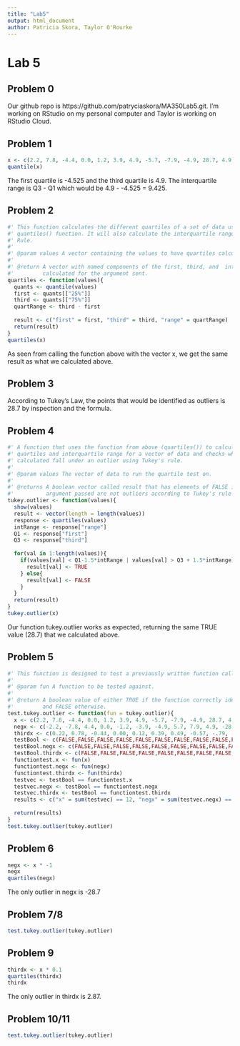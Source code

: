 ```yaml
---
title: "Lab5"
output: html_document
author: Patricia Skora, Taylor O'Rourke
---
```


# Lab 5

## Problem 0

Our github repo is https://github.com/patryciaskora/MA350Lab5.git. I'm working on RStudio on my personal computer and Taylor is working on RStudio Cloud. 

## Problem 1
```r
x <- c(2.2, 7.8, -4.4, 0.0, 1.2, 3.9, 4.9, -5.7, -7.9, -4.9, 28.7, 4.9)
quantile(x)
```

The first quartile is -4.525 and the third quartile is 4.9. The interquartile range is Q3 - Q1 which would be 4.9 - -4.525 = 9.425.

## Problem 2
```r
#' This function calculates the different quartiles of a set of data using R's built in
#' quantiles() function. It will also calculate the interquartile range based on Tukey's 
#' Rule.
#'
#' @param values A vector containing the values to have quartiles calculated.
#'
#' @return A vector with named components of the first, third, and  interquartile range 
#'         calculated for the argument sent.
quartiles <- function(values){
  quants <- quantile(values)
  first <- quants[["25%"]]
  third <- quants[["75%"]]
  quartRange <- third - first
  
  result <- c("first" = first, "third" = third, "range" = quartRange)
  return(result)
}
quartiles(x)
```
As seen from calling the function above with the vector x, we get the same result as what we calculated above.

## Problem 3

According to Tukey's Law, the points that would be identified as outliers is 28.7 by inspection and the formula.

## Problem 4
```r
#' A function that uses the function from above (quartiles()) to calculate the respective 
#' quartiles and interquartile range for a vector of data and checks whether the values 
#' calculated fall under an outlier using Tukey's rule.
#'
#' @param values The vector of data to run the quartile test on.
#'
#' @returns A boolean vector called result that has elements of FALSE if the value in the 
#'          argument passed are not outliers according to Tukey's rule and TRUE otherwrise.
tukey.outlier <- function(values){
  show(values)
  result <- vector(length = length(values))
  response <- quartiles(values)
  intRange <- response["range"]
  Q1 <- response["first"]
  Q3 <- response["third"]
  
  for(val in 1:length(values)){
    if(values[val] < Q1-1.5*intRange | values[val] > Q3 + 1.5*intRange){
      result[val] <- TRUE
    } else{
      result[val] <- FALSE
    }
  }
  return(result)
}
tukey.outlier(x)
```
Our function tukey.outlier works as expected, returning the same TRUE value (28.7) that we calculated above.

## Problem 5
```r
#' This function is designed to test a previously written function called tukey.outlier.
#'
#' @param fun A function to be tested against.
#'
#' @return A boolean value of either TRUE if the function correctly identifies the outliers 
#'         and FALSE otherwise.
test.tukey.outlier <- function(fun = tukey.outlier){
  x <- c(2.2, 7.8, -4.4, 0.0, 1.2, 3.9, 4.9, -5.7, -7.9, -4.9, 28.7, 4.9)
  negx <- c(-2.2, -7.8, 4.4, 0.0, -1.2, -3.9, -4.9, 5.7, 7.9, 4.9, -28.7, -4.9)
  thirdx <- c(0.22, 0.78, -0.44, 0.00, 0.12, 0.39, 0.49, -0.57, -.79, -.49, 2.87, .49)
  testBool <- c(FALSE,FALSE,FALSE,FALSE,FALSE,FALSE,FALSE,FALSE,FALSE,FALSE,TRUE,FALSE)
  testBool.negx <- c(FALSE,FALSE,FALSE,FALSE,FALSE,FALSE,FALSE,FALSE,FALSE,FALSE,TRUE,FALSE)
  testBool.thirdx <- c(FALSE,FALSE,FALSE,FALSE,FALSE,FALSE,FALSE,FALSE,FALSE,FALSE,TRUE,FALSE)
  functiontest.x <- fun(x)
  functiontest.negx <- fun(negx)
  functiontest.thirdx <- fun(thirdx)
  testvec <- testBool == functiontest.x
  testvec.negx <- testBool == functiontest.negx
  testvec.thirdx <- testBool == functiontest.thirdx
  results <- c("x" = sum(testvec) == 12, "negx" = sum(testvec.negx) == 12, "thirdx" = sum(testvec.thirdx) == 12)
  
  return(results)
}
test.tukey.outlier(tukey.outlier)
```

## Problem 6
```r
negx <- x * -1
negx
quartiles(negx)
```
The only outlier in negx is -28.7

## Problem 7/8

```r
test.tukey.outlier(tukey.outlier)
```

## Problem 9

```r
thirdx <- x * 0.1
quartiles(thirdx)
thirdx
```
The only outlier in thirdx is 2.87.

## Problem 10/11

```r
test.tukey.outlier(tukey.outlier)
```





